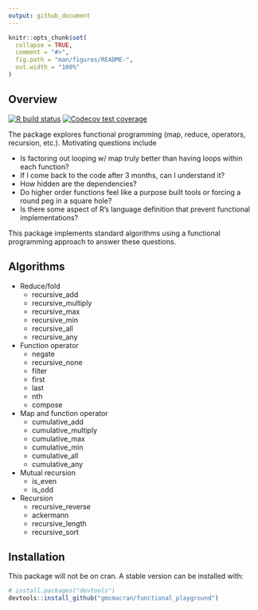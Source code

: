 ```yaml
---
output: github_document
---
```


<!-- README.md is generated from README.Rmd. Please edit that file -->

```r
knitr::opts_chunk$set(
  collapse = TRUE,
  comment = "#>",
  fig.path = "man/figures/README-",
  out.width = "100%"
)
```

## Overview

<!-- badges: start -->
[![R build status](https://github.com/gmcmacran/functional_playground/workflows/R-CMD-check/badge.svg)](https://github.com/gmcmacran/functional_playground/actions)
[![Codecov test coverage](https://codecov.io/gh/gmcmacran/functional_playground/branch/main/graph/badge.svg)](https://codecov.io/gh/gmcmacran/functional_playground?branch=master)
<!-- badges: end -->

The package explores functional programming (map, reduce, operators, recursion, etc.). Motivating questions include

* Is factoring out looping w/ map truly better than having loops within each function?
* If I come back to the code after 3 months, can I understand it? 
* How hidden are the dependencies? 
* Do higher order functions feel like a purpose built tools or forcing a round peg in a square hole?
* Is there some aspect of R's language definition that prevent functional implementations?

This package implements standard algorithms using a functional programming approach to answer these questions.

## Algorithms

* Reduce/fold
  + recursive_add
  + recursive_multiply
  + recursive_max
  + recursive_min
  + recursive_all
  + recursive_any
* Function operator
  + negate
  + recursive_none
  + filter
  + first
  + last
  + nth
  + compose
* Map and function operator
  + cumulative_add
  + cumulative_multiply
  + cumulative_max
  + cumulative_min
  + cumulative_all
  + cumulative_any
* Mutual recursion
  + is_even
  + is_odd
* Recursion
  + recursive_reverse
  + ackermann
  + recursive_length
  + recursive_sort


## Installation

This package will not be on cran. A stable version can be installed with:

``` r
# install.packages("devtools")
devtools::install_github("gmcmacran/functional_playground")
```
